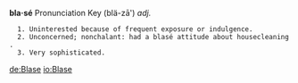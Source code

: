 '''bla·sé''' Pronunciation Key  (blä-z&#257;')
''adj.''

   1. Uninterested because of frequent exposure or indulgence.
   2. Unconcerned; nonchalant: had a blasé attitude about housecleaning.
   3. Very sophisticated.

[[de:Blase]]
[[io:Blase]]
